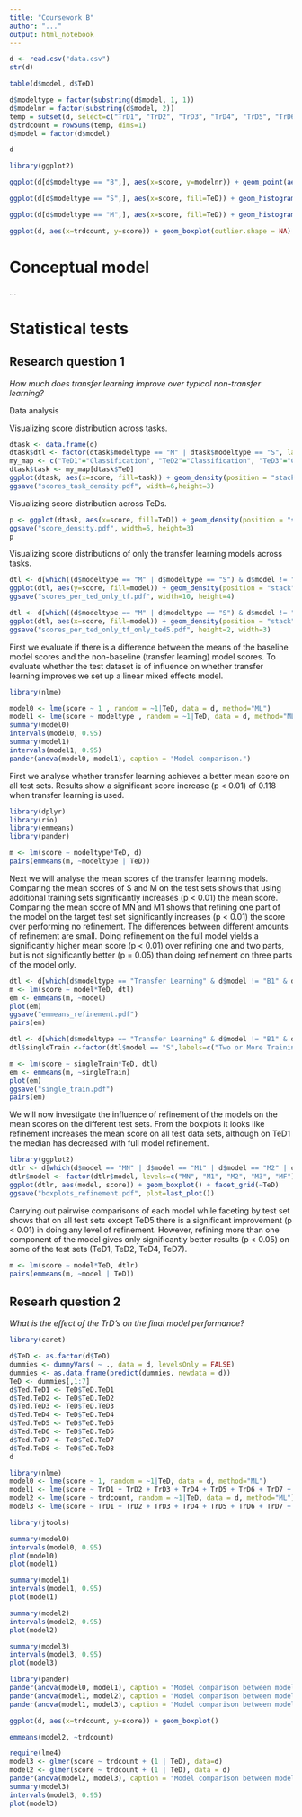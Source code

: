 ```yaml
---
title: "Coursework B"
author: "..."
output: html_notebook
---
```




```r
d <- read.csv("data.csv")
str(d)
```

```r
table(d$model, d$TeD)
```

```r
d$modeltype = factor(substring(d$model, 1, 1))
d$modelnr = factor(substring(d$model, 2))
temp = subset(d, select=c("TrD1", "TrD2", "TrD3", "TrD4", "TrD5", "TrD6", "TrD7", "TrD8"))
d$trdcount = rowSums(temp, dims=1)
d$model = factor(d$model)
```

```r
d
```

```r
library(ggplot2)

ggplot(d[d$modeltype == "B",], aes(x=score, y=modelnr)) + geom_point(aes(col=TeD), alpha=0.5, size=5) + ggtitle("Baseline models")
```

```r
ggplot(d[d$modeltype == "S",], aes(x=score, fill=TeD)) + geom_histogram() + ggtitle("Single TrD model")
```

```r
ggplot(d[d$modeltype == "M",], aes(x=score, fill=TeD)) + geom_histogram() + facet_grid(modelnr ~ .) + ggtitle("Multiple TrD models")
```

```r
ggplot(d, aes(x=trdcount, y=score)) + geom_boxplot(outlier.shape = NA) + geom_jitter(width = 0.2, alpha=0.3, size=1, aes(col=modeltype))
```

# Conceptual model

...

# Statistical tests

## Research question 1

*How much does transfer learning improve over typical non-transfer learning?*

Data analysis


Visualizing score distribution across tasks.
``` r
dtask <- data.frame(d)
dtask$dtl <- factor(dtask$modeltype == "M" | dtask$modeltype == "S", labels = c("Non Transfer Learning", "Transfer Learning"))
my_map <- c("TeD1"="Classification", "TeD2"="Classification", "TeD3"="Classification", "TeD4"="Classification", "TeD5"="Recommendation", "TeD6"="Regression", "TeD7"="Regression")
dtask$task <- my_map[dtask$TeD]
ggplot(dtask, aes(x=score, fill=task)) + geom_density(position = "stack", size=0.1) + facet_grid(~dtl)
ggsave("scores_task_density.pdf", width=6,height=3)
```

Visualizing score distribution across TeDs.
``` r
p <- ggplot(dtask, aes(x=score, fill=TeD)) + geom_density(position = "stack", size=0.1) + facet_grid(~dtl)
ggsave("score_density.pdf", width=5, height=3)
p
```

Visualizing score distributions of only the transfer learning models across tasks.
``` r
dtl <- d[which((d$modeltype == "M" | d$modeltype == "S") & d$model != "B1" & d$model != "B2" & d$TeD != "TeD5"), c("model", "TeD", "score")]
ggplot(dtl, aes(y=score, fill=model)) + geom_density(position = "stack", size=0.1) + facet_grid(~TeD)
ggsave("scores_per_ted_only_tf.pdf", width=10, height=4)
```
``` r
dtl <- d[which((d$modeltype == "M" | d$modeltype == "S") & d$model != "B1" & d$model != "B2" & d$TeD == "TeD5"), c("model", "TeD", "score")]
ggplot(dtl, aes(x=score, fill=model)) + geom_density(position = "stack", size=0.1) + facet_grid(~TeD)
ggsave("scores_per_ted_only_tf_only_ted5.pdf", height=2, width=3)
```

First we evaluate if there is a difference between the means of the baseline model scores and the non-baseline (transfer learning) model scores.
To evaluate whether the test dataset is of influence on whether transfer learning improves we set up a linear mixed effects model.

```r
library(nlme)

model0 <- lme(score ~ 1 , random = ~1|TeD, data = d, method="ML")
model1 <- lme(score ~ modeltype , random = ~1|TeD, data = d, method="ML")
summary(model0)
intervals(model0, 0.95)
summary(model1)
intervals(model1, 0.95)
pander(anova(model0, model1), caption = "Model comparison.")
```
First we analyse whether transfer learning achieves a better mean score on all test sets. Results show a significant score increase (p < 0.01) of 0.118 when transfer learning is used.
``` r
library(dplyr)
library(rio)
library(emmeans)
library(pander)

m <- lm(score ~ modeltype*TeD, d)
pairs(emmeans(m, ~modeltype | TeD))
```

<!-- Nog wat toevoegen over p value ajustment (wat wordt gedaan door emmeans) -->
Next we will analyse the mean scores of the transfer learning models. Comparing the mean scores of S and M on the test sets shows that using additional training sets significantly increases (p < 0.01) the mean score. Comparing the mean score of MN and M1 shows that refining one part of the model on the target test set significantly increases (p < 0.01) the score over performing no refinement. The differences between different amounts of refinement are small. Doing refinement on the full model yields a significantly higher mean score (p < 0.01) over refining one and two parts, but is not significantly better (p = 0.05) than doing refinement on three parts of the model only.
``` r
dtl <- d[which(d$modeltype == "Transfer Learning" & d$model != "B1" & d$model != "B2"), c("model", "TeD", "score")]
m <- lm(score ~ model*TeD, dtl)
em <- emmeans(m, ~model)
plot(em)
ggsave("emmeans_refinement.pdf")
pairs(em)
```
``` r
dtl <- d[which(d$modeltype == "Transfer Learning" & d$model != "B1" & d$model != "B2"), c("model", "TeD", "score")]
dtl$singleTrain <-factor(dtl$model == "S",labels=c("Two or More Training Sets", "Single Training Set"))

m <- lm(score ~ singleTrain*TeD, dtl)
em <- emmeans(m, ~singleTrain)
plot(em)
ggsave("single_train.pdf")
pairs(em)
```

We will now investigate the influence of refinement of the models on the mean scores on the different test sets. From the boxplots it looks like refinement increases the mean score on all test data sets, although on TeD1 the median has decreased with full model refinement.
``` r
library(ggplot2)
dtlr <- d[which(d$model == "MN" | d$model == "M1" | d$model == "M2" | d$model == "M3" | d$model == "MF" ), c("model", "TeD", "score")]
dtlr$model <- factor(dtlr$model, levels=c("MN", "M1", "M2", "M3", "MF"))
ggplot(dtlr, aes(model, score)) + geom_boxplot() + facet_grid(~TeD)
ggsave("boxplots_refinement.pdf", plot=last_plot())
```
Carrying out pairwise comparisons of each model while faceting by test set shows that on all test sets except TeD5 there is a significant improvement (p < 0.01) in doing any level of refinement. However, refining more than one component of the model gives only significantly better results (p < 0.05) on some of the test sets (TeD1, TeD2, TeD4, TeD7).
``` r
m <- lm(score ~ model*TeD, dtlr)
pairs(emmeans(m, ~model | TeD))
```


## Researh question 2

*What is the effect of the TrD’s on the final model performance?*

```r
library(caret)

d$TeD <- as.factor(d$TeD)
dummies <- dummyVars( ~ ., data = d, levelsOnly = FALSE)
dummies <- as.data.frame(predict(dummies, newdata = d))
TeD <- dummies[,1:7]
d$Ted.TeD1 <- TeD$TeD.TeD1
d$Ted.TeD2 <- TeD$TeD.TeD2
d$Ted.TeD3 <- TeD$TeD.TeD3
d$Ted.TeD4 <- TeD$TeD.TeD4
d$Ted.TeD5 <- TeD$TeD.TeD5
d$Ted.TeD6 <- TeD$TeD.TeD6
d$Ted.TeD7 <- TeD$TeD.TeD7
d$Ted.TeD8 <- TeD$TeD.TeD8
d
```

```r
library(nlme)
model0 <- lme(score ~ 1, random = ~1|TeD, data = d, method="ML")
model1 <- lme(score ~ TrD1 + TrD2 + TrD3 + TrD4 + TrD5 + TrD6 + TrD7 + TrD8, random = ~1|TeD, data = d, method="ML")
model2 <- lme(score ~ trdcount, random = ~1|TeD, data = d, method="ML")
model3 <- lme(score ~ TrD1 + TrD2 + TrD3 + TrD4 + TrD5 + TrD6 + TrD7 + TrD8 + TrD2 * TrD1 + TrD2 * Ted.TeD1 + TrD2 * Ted.TeD5, random = ~1|TeD, data = d, method="ML")
```

```r
library(jtools)

summary(model0)
intervals(model0, 0.95)
plot(model0)
plot(model1)
```

```r
summary(model1)
intervals(model1, 0.95)
plot(model1)
```
```r
summary(model2)
intervals(model2, 0.95)
plot(model2)
```
```r
summary(model3)
intervals(model3, 0.95)
plot(model3)
```

```r
library(pander)
pander(anova(model0, model1), caption = "Model comparison between model 0 and model 1")
pander(anova(model1, model2), caption = "Model comparison between model 1 and model 2")
pander(anova(model1, model3), caption = "Model comparison between model 1 and model 3")
```

```r
ggplot(d, aes(x=trdcount, y=score)) + geom_boxplot()
```
```r
emmeans(model2, ~trdcount)
```


```r
require(lme4)
model3 <- glmer(score ~ trdcount + (1 | TeD), data=d)
model2 <- glmer(score ~ trdcount + (1 | TeD), data = d)
pander(anova(model2, model3), caption = "Model comparison between model 2 and model 3")
summary(model3)
intervals(model3, 0.95)
plot(model3)
```

